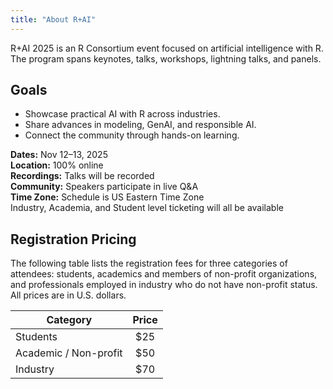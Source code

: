 ```yaml
---
title: "About R+AI"
---
```


R+AI 2025 is an R Consortium event focused on artificial intelligence 
with R. The program spans keynotes, talks, workshops, lightning talks, 
and panels.

## Goals
- Showcase practical AI with R across industries.
- Share advances in modeling, GenAI, and responsible AI.
- Connect the community through hands-on learning.

**Dates:** Nov 12–13, 2025  
**Location:** 100% online  
**Recordings:** Talks will be recorded  
**Community:** Speakers participate in live Q&A  
**Time Zone:** Schedule is US Eastern Time Zone  
Industry, Academia, and Student level ticketing 
will all be available

## Registration Pricing

The following table lists the registration fees for three categories of attendees: students, academics and members of non-profit organizations, and professionals employed in industry who do not have non-profit status. All prices are in U.S. dollars.

| Category              | Price |
|-----------------------|:-------:|
| Students              |  \$25   |
| Academic / Non-profit |  \$50   |
| Industry              |  \$70   |  